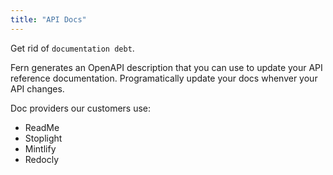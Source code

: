 ```yaml
---
title: "API Docs"
---
```


Get rid of `documentation debt`.

Fern generates an OpenAPI description that you can use to update your API
reference documentation. Programatically update your docs whenver your API
changes.

Doc providers our customers use:

- ReadMe
- Stoplight
- Mintlify
- Redocly
